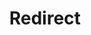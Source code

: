 ---
layout: src/layouts/Redirect.astro
title: Redirect
redirect: https://yamldoc.liuyan.wang/docs/projects/variables/tenant-variables
pubDate:  2023-01-01
navSearch: false
navSitemap: false
navMenu: false
---